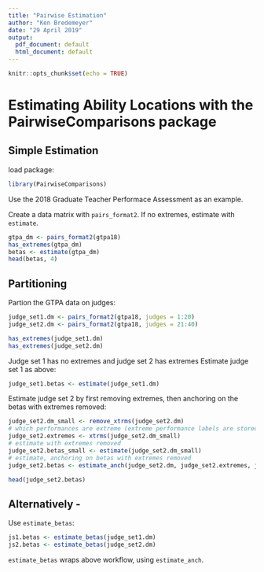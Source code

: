 ---
title: "Pairwise Estimation"
author: "Ken Bredemeyer"
date: "29 April 2019"
output:
  pdf_document: default
  html_document: default
---

```{r setup, include=FALSE}
knitr::opts_chunk$set(echo = TRUE)
```

# Estimating Ability Locations with the PairwiseComparisons package
## Simple Estimation
load package:
```{r load}
library(PairwiseComparisons)
```

Use the 2018 Graduate Teacher Performace Assessment as an example. 

Create a data matrix with `pairs_format2`.  If no extremes, estimate with `estimate`.

```{r}
gtpa_dm <- pairs_format2(gtpa18)
has_extremes(gtpa_dm)
betas <- estimate(gtpa_dm)
head(betas, 4)
```

## Partitioning 
Partion the GTPA data on judges:
```{r partition}
judge_set1.dm <- pairs_format2(gtpa18, judges = 1:20) 
judge_set2.dm <- pairs_format2(gtpa18, judges = 21:40)

has_extremes(judge_set1.dm)
has_extremes(judge_set2.dm)
```
Judge set 1 has no extremes and judge set 2 has extremes
Estimate judge set 1 as above:
```{r}
judge_set1.betas <- estimate(judge_set1.dm)
```
Estimate judge set 2 by first removing extremes, then anchoring on the betas with extremes removed:
```{r extremes}
judge_set2.dm_small <- remove_xtrms(judge_set2.dm)
# which performances are extreme (extreme performance labels are stored as attributes of ... .dm_small
judge_set2.extremes <- xtrms(judge_set2.dm_small)
# estimate with extremes removed
judge_set2.betas_small <- estimate(judge_set2.dm_small)
# estimate, anchoring on betas with extremes removed
judge_set2.betas <- estimate_anch(judge_set2.dm, judge_set2.extremes, judge_set2.betas_small$b)

head(judge_set2.betas)
```

## Alternatively - 
Use `estimate_betas`:
```{r faster}
js1.betas <- estimate_betas(judge_set1.dm)
js2.betas <- estimate_betas(judge_set2.dm)
```
`estimate_betas` wraps above workflow, using `estimate_anch`.
